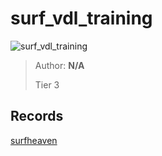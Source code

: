 
# surf_vdl_training

![surf_vdl_training](https://raw.githubusercontent.com/Sayt123/SurfMapPics/Maps-and-bonuses/csgo/surf_vdl_training.jpg)

> Author: **N/A**
>
> Tier 3

## Records

[surfheaven](https://surfheaven.eu/map/surf_vdl_training)
